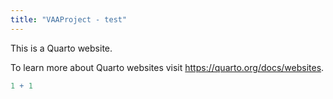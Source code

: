 ```yaml
---
title: "VAAProject - test"
---
```


This is a Quarto website.

To learn more about Quarto websites visit <https://quarto.org/docs/websites>.

```r
1 + 1 
```
